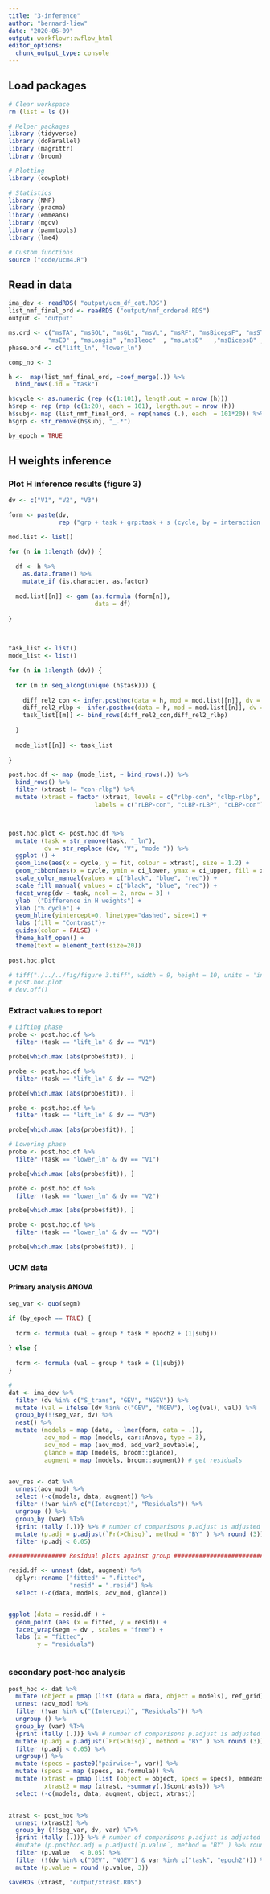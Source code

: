 ```yaml
---
title: "3-inference"
author: "bernard-liew"
date: "2020-06-09"
output: workflowr::wflow_html
editor_options:
  chunk_output_type: console
---
```


## Load packages

```r
# Clear workspace
rm (list = ls ())

# Helper packages
library (tidyverse)
library (doParallel)
library (magrittr)
library (broom)

# Plotting
library (cowplot)

# Statistics
library (NMF)
library (pracma)
library (emmeans)
library (mgcv)
library (pammtools)
library (lme4)

# Custom functions
source ("code/ucm4.R")


```


## Read in data

```r

ima_dev <- readRDS( "output/ucm_df_cat.RDS")
list_nmf_final_ord <- readRDS ("output/nmf_ordered.RDS")
output <- "output"

ms.ord <- c("msTA", "msSOL", "msGL", "msVL", "msRF", "msBicepsF", "msST", "msGMax",
           "msEO" , "msLongis" ,"msIleoc"  , "msLatsD"   ,"msBicepsB" ,"msDelt")  
phase.ord <- c("lift_ln", "lower_ln")

comp_no <- 3

h <-  map(list_nmf_final_ord, ~coef_merge(.)) %>% 
  bind_rows(.id = "task")

h$cycle <- as.numeric (rep (c(1:101), length.out = nrow (h)))
h$rep <- rep (rep (c(1:20), each = 101), length.out = nrow (h))
h$subj<- map (list_nmf_final_ord, ~ rep(names (.), each  = 101*20)) %>% flatten_chr()
h$grp <- str_remove(h$subj, "_.*")

by_epoch = TRUE
```

## H weights inference

### Plot H inference results (figure 3)

```r


dv <- c("V1", "V2", "V3")

form <- paste(dv, 
              rep ("grp + task + grp:task + s (cycle, by = interaction (grp, task), bs = quote (cr), k = 15) + s(subj, bs = quote (re))" , times = 3), sep=" ~ ")

mod.list <- list()

for (n in 1:length (dv)) {
  
  df <- h %>%
    as.data.frame() %>%
    mutate_if (is.character, as.factor)  
  
  mod.list[[n]] <- gam (as.formula (form[n]), 
                        data = df)
  
}
  
  

task_list <- list()
mode_list <- list()

for (n in 1:length (dv)) {
  
  for (m in seq_along(unique (h$task))) {
    
    diff_rel2_con <- infer.posthoc(data = h, mod = mod.list[[n]], dv = dv[n], mult_comp = 6, task_type = phase.ord[m], ref_grp = "con")
    diff_rel2_rlbp <- infer.posthoc(data = h, mod = mod.list[[n]], dv = dv[n], mult_comp = 6, task_type = phase.ord[m], ref_grp = "rlbp")
    task_list[[m]] <- bind_rows(diff_rel2_con,diff_rel2_rlbp)
    
  }
  
  mode_list[[n]] <- task_list
  
}

post.hoc.df <- map (mode_list, ~ bind_rows(.)) %>%
  bind_rows() %>%
  filter (xtrast != "con-rlbp") %>%
  mutate (xtrast = factor (xtrast, levels = c("rlbp-con", "clbp-rlbp", "clbp-con"),
                        labels = c("rLBP-con", "cLBP-rLBP", "cLBP-con")))



post.hoc.plot <- post.hoc.df %>%
  mutate (task = str_remove(task, "_ln"),
          dv = str_replace (dv, "V", "mode ")) %>%
  ggplot () +
  geom_line(aes(x = cycle, y = fit, colour = xtrast), size = 1.2) +
  geom_ribbon(aes(x = cycle, ymin = ci_lower, ymax = ci_upper, fill = xtrast), alpha = 0.2) +
  scale_color_manual(values = c("black", "blue", "red")) + 
  scale_fill_manual( values = c("black", "blue", "red")) +
  facet_wrap(dv ~ task, ncol = 2, nrow = 3) + 
  ylab  ("Difference in H weights") + 
  xlab ("% cycle") + 
  geom_hline(yintercept=0, linetype="dashed", size=1) +
  labs (fill = "Contrast")+ 
  guides(color = FALSE) +
  theme_half_open() +
  theme(text = element_text(size=20)) 
  
post.hoc.plot

# tiff("./../../fig/figure 3.tiff", width = 9, height = 10, units = 'in', res = 300, compression = 'none')
# post.hoc.plot
# dev.off()


```

### Extract values to report

```r
# Lifting phase
probe <- post.hoc.df %>%
  filter (task == "lift_ln" & dv == "V1")

probe[which.max (abs(probe$fit)), ]

probe <- post.hoc.df %>%
  filter (task == "lift_ln" & dv == "V2")

probe[which.max (abs(probe$fit)), ]

probe <- post.hoc.df %>%
  filter (task == "lift_ln" & dv == "V3")

probe[which.max (abs(probe$fit)), ]

# Lowering phase
probe <- post.hoc.df %>%
  filter (task == "lower_ln" & dv == "V1")

probe[which.max (abs(probe$fit)), ]

probe <- post.hoc.df %>%
  filter (task == "lower_ln" & dv == "V2")

probe[which.max (abs(probe$fit)), ]

probe <- post.hoc.df %>%
  filter (task == "lower_ln" & dv == "V3")

probe[which.max (abs(probe$fit)), ]


```


### UCM data

#### Primary analysis ANOVA

```r

seg_var <- quo(segm)

if (by_epoch == TRUE) {
  
  form <- formula (val ~ group * task * epoch2 + (1|subj))
  
} else {
  
  form <- formula (val ~ group * task + (1|subj))
}

#
dat <- ima_dev %>%
  filter (dv %in% c("S_trans", "GEV", "NGEV")) %>% 
  mutate (val = ifelse (dv %in% c("GEV", "NGEV"), log(val), val)) %>% 
  group_by(!!seg_var, dv) %>% 
  nest() %>% 
  mutate (models = map (data, ~ lmer(form, data = .)), 
          aov_mod = map (models, car::Anova, type = 3),
          aov_mod = map (aov_mod, add_var2_aovtable),
          glance = map (models, broom::glance),
          augment = map (models, broom::augment)) # get residuals


aov_res <- dat %>%
  unnest(aov_mod) %>%
  select (-c(models, data, augment)) %>%
  filter (!var %in% c("(Intercept)", "Residuals")) %>%
  ungroup () %>%
  group_by (var) %T>%
  {print (tally (.))} %>% # number of comparisons p.adjust is adjusted to.
  mutate (p.adj = p.adjust(`Pr(>Chisq)`, method = "BY" ) %>% round (3)) %>%
  filter (p.adj < 0.05)

################ Residual plots against group #################################################

resid.df <- unnest (dat, augment) %>%
  dplyr::rename ("fitted" = ".fitted",
                 "resid" = ".resid") %>%
  select (-c(data, models, aov_mod, glance))


ggplot (data = resid.df ) +
  geom_point (aes (x = fitted, y = resid)) +
  facet_wrap(segm ~ dv , scales = "free") +
  labs (x = "fitted",
        y = "residuals")



```

### secondary post-hoc analysis

```r


post_hoc <- dat %>%
  mutate (object = pmap (list (data = data, object = models), ref_grid)) %>%
  unnest (aov_mod) %>%
  filter (!var %in% c("(Intercept)", "Residuals")) %>%
  ungroup () %>%
  group_by (var) %T>%
  {print (tally (.))} %>% # number of comparisons p.adjust is adjusted to.
  mutate (p.adj = p.adjust(`Pr(>Chisq)`, method = "BY" ) %>% round (3)) %>%
  filter (p.adj < 0.05) %>%
  ungroup() %>%
  mutate (specs = paste0("pairwise~", var)) %>%
  mutate (specs = map (specs, as.formula)) %>%
  mutate (xtrast = pmap (list (object = object, specs = specs), emmeans, adjust = "none"),
          xtrast2 = map (xtrast, ~summary(.)$contrasts)) %>%
  select (-c(models, data, augment, object, xtrast)) 


xtrast <- post_hoc %>%
  unnest (xtrast2) %>%
  group_by (!!seg_var, dv, var) %T>%
  {print (tally (.))} %>% # number of comparisons p.adjust is adjusted to.
  #mutate (p.posthoc.adj = p.adjust(`p.value`, method = "BY" ) %>% round (3)) %>%
  filter (p.value   < 0.05) %>%
  filter (!(dv %in% c("GEV", "NGEV") & var %in% c("task", "epoch2"))) %>%
  mutate (p.value = round (p.value, 3))

saveRDS (xtrast, "output/xtrast.RDS")
```



